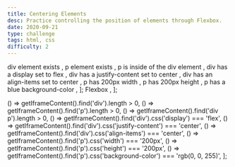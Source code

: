 ```yaml
---
title: Centering Elements
desc: Practice controlling the position of elements through Flexbox.
date: 2020-09-21
type: challenge
tags: html, css
difficulty: 2
---
```




  <Text size="small" color="#FAFAFA">
    div element exists
  </Text>,
  <Text size="small" color="#FAFAFA">
    p element exists
  </Text>,
  <Text size="small" color="#FAFAFA">
    p is inside of the div element
  </Text>,
  <Text size="small" color="#FAFAFA">
    div has a display set to flex
  </Text>,
  <Text size="small" color="#FAFAFA">
    div has a justify-content set to center
  </Text>,
  <Text size="small" color="#FAFAFA">
    div has an align-items set to center
  </Text>,
  <Text size="small" color="#FAFAFA">
    p has 200px width
  </Text>,
  <Text size="small" color="#FAFAFA">
    p has 200px height
  </Text>,
  <Text size="small" color="#FAFAFA">
    p has a blue background-color
  </Text>,
];

  <Link size="small" href="https://www.w3schools.com/css/css3_flexbox.asp">
    Flexbox
  </Link>,
];

  () => getIframeContent().find('div').length > 0,
  () => getIframeContent().find('p').length > 0,
  () => getIframeContent().find('div p').length > 0,
  () => getIframeContent().find('div').css('display') === 'flex',
  () => getIframeContent().find('div').css('justify-content') === 'center',
  () => getIframeContent().find('div').css('align-items') === 'center',
  () => getIframeContent().find('p').css('width') === '200px',
  () => getIframeContent().find('p').css('height') === '200px',
  () =>
    getIframeContent().find('p').css('background-color') === 'rgb(0, 0, 255)',
];

<Post>
  <CodeEditor
    tasks={tasksListData}
    help={helpListData}
    tabs={tabs}
    tests={tests}
    result={`The p element has 200x200 dimensions, a blue background-color, and is absolutely centered on the screen through flex div container.`}
  />
</Post>
